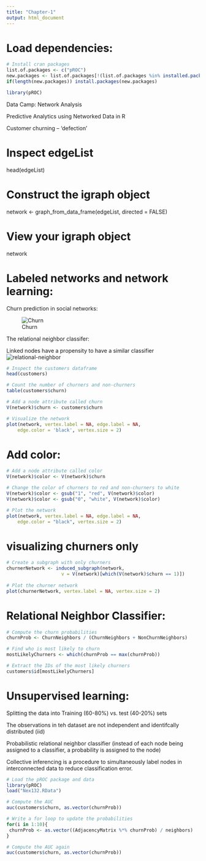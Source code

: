 ---
title: "Chapter-1"
output: html_document
---

# Load dependencies:
```{r}
# Install cran packages
list.of.packages <- c("pROC")
new.packages <- list.of.packages[!(list.of.packages %in% installed.packages()[,"Package"])]
if(length(new.packages)) install.packages(new.packages)

library(pROC)

```

Data Camp: Network Analysis

Predictive Analytics using Networked Data in R

Customer churning – ‘defection’

# Inspect edgeList
head(edgeList)

# Construct the igraph object
network <- graph_from_data_frame(edgeList, directed = FALSE)

# View your igraph object
network


# Labeled networks and network learning:

Churn prediction in social networks:

![Churn](../Input/churn.PNG)

The relational neighbor classifer:

Linked nodes have a propensity to  have a similar classifier
![relational-neighbor](../Input/relational-neighbor.PNG)

```{r}

# Inspect the customers dataframe
head(customers)

# Count the number of churners and non-churners
table(customers$churn)

# Add a node attribute called churn
V(network)$churn <- customers$churn

# Visualize the network
plot(network, vertex.label = NA, edge.label = NA,
    edge.color = 'black', vertex.size = 2)

```

# Add color:
```{r}
# Add a node attribute called color
V(network)$color <- V(network)$churn

# Change the color of churners to red and non-churners to white
V(network)$color <- gsub("1", "red", V(network)$color) 
V(network)$color <- gsub("0", "white", V(network)$color)

# Plot the network
plot(network, vertex.label = NA, edge.label = NA,
    edge.color = "black", vertex.size = 2)
```

# visualizing churners only
```{r}
# Create a subgraph with only churners
churnerNetwork <- induced_subgraph(network, 
                    v = V(network)[which(V(network)$churn == 1)])
                    
# Plot the churner network 
plot(churnerNetwork, vertex.label = NA, vertex.size = 2)

```

# Relational Neighbor Classifier:
```{r}
# Compute the churn probabilities
churnProb <- ChurnNeighbors / (ChurnNeighbors + NonChurnNeighbors)

# Find who is most likely to churn
mostLikelyChurners <- which(churnProb == max(churnProb))

# Extract the IDs of the most likely churners
customers$id[mostLikelyChurners]
```


# Unsupervised learning:

Splitting the data into Training (60-80%) vs. test (40-20%) sets

The observations in teh dataset are not independent and identifcally distributed (iid)

Probabilistic relational neighbor classifier (instead of each node being assigned to a classifier, a probability is assigned to the node)

Collective inferencing is a procedure to simultaneously label nodes in interconnected data to reduce classification error.

```{r}
# Load the pROC package and data
library(pROC)
load("Nex132.RData")

# Compute the AUC
auc(customers$churn, as.vector(churnProb))

# Write a for loop to update the probabilities
for(i in 1:10){
 churnProb <- as.vector((AdjacencyMatrix %*% churnProb) / neighbors)
}

# Compute the AUC again
auc(customers$churn, as.vector(churnProb))
```

